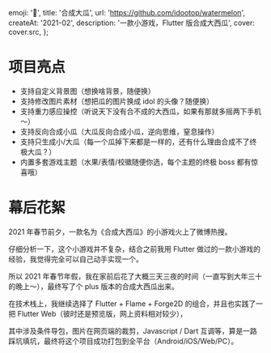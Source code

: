 
  emoji: '🍉',
  title: '合成大瓜',
  url: 'https://github.com/idootop/watermelon',
  createAt: '2021-02',
  description: '一款小游戏，Flutter 版合成大西瓜',
  cover: cover.src,
};

# 项目亮点

- 支持自定义背景图（想换啥背景，随便换）
- 支持修改图片素材（想把瓜的图片换成 idol 的头像？随便换）
- 支持重力感应操控（听说天下没有合不成的大西瓜，如果有那就多摇两下手机～）
- 支持反向合成小瓜（大瓜反向合成小瓜，逆向思维，窒息操作）
- 支持只生成小/大瓜（每一个瓜掉下来都是一样的，还有什么理由合成不了终极大瓜？）
- 内置多套游戏主题（水果/表情/校徽随便你选，每个主题的终极 boss 都有惊喜哦）

# 幕后花絮

2021 年春节前夕，一款名为《合成大西瓜》的小游戏火上了微博热搜。

仔细分析一下，这个小游戏并不复杂，结合之前我用 Flutter 做过的一款小游戏的经验，我觉得完全可以自己动手实现一个。

所以 2021 年春节年假，我在家前后花了大概三天三夜的时间（一直写到大年三十的晚上～），最终写了个 plus 版本的合成大西瓜出来。

在技术栈上，我继续选择了 Flutter + Flame + Forge2D 的组合，并且也实践了一把 Flutter Web（彼时还是预览版，网上资料相对较少），

其中涉及条件导包，图片在网页端的裁剪，Javascript / Dart 互调等，算是一路踩坑填坑，最终将这个项目成功打包到全平台（Android/iOS/Web/PC）。
